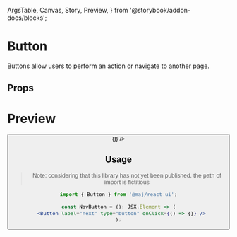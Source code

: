   ArgsTable,
  Canvas,
  Story,
  Preview,
} from '@storybook/addon-docs/blocks';

# Button

Buttons allow users to perform an action or navigate to another page.

## Props

<ArgsTable of={Button} />

# Preview

<Preview>
  <Button label="primary" type="button" onClick={() => {}} />
</Preview>

## Usage

> Note: considering that this library has not yet been published, the path of import is fictitious

```jsx
import { Button } from '@maj/react-ui';

const NavButton = (): JSX.Element => (
  <Button label="next" type="button" onClick={() => {}} />
);
```
